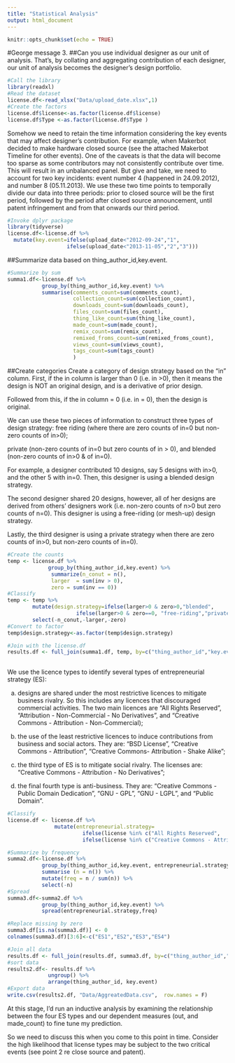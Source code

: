 ```yaml
---
title: "Statistical Analysis"
output: html_document
---
```


```r
knitr::opts_chunk$set(echo = TRUE)
```

#George message 3.
##Can you use individual designer as our unit of analysis.
That's, by collating and aggregating contribution of each designer, our unit of analysis becomes the designer's design portfolio. 

```r
#Call the library
library(readxl)
#Read the dataset
license.df<-read_xlsx("Data/upload_date.xlsx",1)
#Create the factors
license.df$license<-as.factor(license.df$license)
license.df$Type <-as.factor(license.df$Type )
```


Somehow we need to retain the time information considering the key events that may affect designer's contribution. For example, when Makerbot decided to make hardware closed source (see the attached Makerbot Timeline for other events). One of the caveats is that the data will become too sparse as some contributors may not consistently contribute over time. This will result in an unbalanced panel. But give and take, we need to account for two key incidents:  event number 4 (happened in 24.09.2012), and number 8 (05.11.2013). We use these two time points to temporally divide our data into three periods: prior to closed source will be the first period, followed by the period after closed source announcement, until patent infringement and from that onwards our third period.


```r
#Invoke dplyr package
library(tidyverse)
license.df<-license.df %>% 
  mutate(key.event=ifelse(upload_date<"2012-09-24","1",
                   ifelse(upload_date<"2013-11-05","2","3")))
```


##Summarize data based on thing_author_id,key.event.

```r
#Summarize by sum
summa1.df<-license.df %>% 
           group_by(thing_author_id,key.event) %>% 
           summarise(comments_count=sum(comments_count),
                     collection_count=sum(collection_count),
                     downloads_count=sum(downloads_count),
                     files_count=sum(files_count),
                     thing_like_count=sum(thing_like_count),
                     made_count=sum(made_count),
                     remix_count=sum(remix_count),
                     remixed_froms_count=sum(remixed_froms_count),
                     views_count=sum(views_count),
                     tags_count=sum(tags_count)
                     )
```


##Create categories
Create a category of design strategy based on the "in" column. First, if the in column is larger than 0 (i.e. in >0), then it means the design is NOT an original design, and is a derivative of prior design. 

Followed from this, if the in column = 0 (i.e. in = 0), then the design is original.  


We can use these two pieces of information to construct three types of design strategy: free riding (where there are zero counts of in=0 but non-zero counts of in>0); 

private (non-zero counts of in=0 but zero counts of in > 0), and blended (non-zero counts of  in>0 &  of in=0).

For example, a designer contributed 10 designs, say 5 designs with in>0, and the other 5 with in=0. Then, this designer is using a blended design strategy. 

The second designer shared 20 designs, however, all of her designs are derived from others' designers work (i.e. non-zero counts of n>0  but zero counts of n=0). This designer is using a free-riding (or mesh-up) design strategy.


Lastly, the third designer is using a private strategy when there are zero counts of in>0, but non-zero counts of in=0).  


```r
#Create the counts
temp <- license.df %>% 
             group_by(thing_author_id,key.event) %>% 
              summarize(n_conut = n(),
              larger  = sum(inv > 0),
              zero = sum(inv == 0))
#Classify
temp <- temp %>% 
        mutate(design.strategy=ifelse(larger>0 & zero>0,"blended",
                      ifelse(larger>0 & zero==0, "free-riding","private"))) %>% 
        select(-n_conut,-larger,-zero)
#Convert to factor
temp$design.strategy<-as.factor(temp$design.strategy)   

#Join with the license.df
results.df <- full_join(summa1.df, temp, by=c("thing_author_id","key.event"))
              
```


We use the licence types to identify several types of entrepreneurial strategy (ES): 

a. designs are shared under the most restrictive licences to mitigate business rivalry. So this includes any licences that discouraged commercial activities. The two main licences are "All Rights Reserved", "Attribution - Non-Commercial - No Derivatives", and "Creative Commons - Attribution - Non-Commercial); 

b. the use of the least restrictive licences to induce contributions from business and social actors. They are: "BSD License", "Creative Commons - Attribution", "Creative Commons- Attribution - Shake Alike";

c. the third type of ES is to mitigate social rivalry. The licenses are: "Creative Commons - Attribution - No Derivatives"; 
 
d. the final fourth type is anti-business. They are: "Creative Commons - Public Domain Dedication", "GNU - GPL", "GNU - LGPL", and "Public Domain".

```r
#Classify
license.df <- license.df %>% 
               mutate(entrepreneurial.strategy=
                        ifelse(license %in% c("All Rights Reserved",   "Attribution - Non-Commercial - No Derivatives","Attribution - Non-Commercial - Share Alike","Creative Commons - Attribution - Non-Commercial"),"1",   ifelse(license %in% c("BSD License", "Creative Commons - Attribution", "Creative Commons - Attribution - Share Alike"),"2",
                        ifelse(license %in% c("Creative Commons - Attribution - No Derivatives"),"3","4"))))

#Summarize by frequency
summa2.df<-license.df %>% 
           group_by(thing_author_id,key.event, entrepreneurial.strategy) %>% 
           summarise (n = n()) %>%
           mutate(freq = n / sum(n)) %>% 
           select(-n)
#Spread
summa3.df<-summa2.df %>% 
           group_by(thing_author_id,key.event) %>% 
           spread(entrepreneurial.strategy,freq)

#Replace missing by zero
summa3.df[is.na(summa3.df)] <- 0
colnames(summa3.df)[3:6]<-c("ES1","ES2","ES3","ES4")

#Join all data
results.df <- full_join(results.df, summa3.df, by=c("thing_author_id","key.event"))
#sort data
results2.df<- results.df %>% 
             ungroup() %>%
             arrange(thing_author_id, key.event)
#Export data
write.csv(results2.df, "Data/AggreatedData.csv",  row.names = F)
```


At this stage, I'd run an inductive analysis by examining the relationship between the four ES types and our dependent measures (out, and made_count) to fine tune my prediction.


So we need to discuss this when you come to this point in time. Consider the high likelihood that license types may be subject to the two critical events (see point 2 re close source and patent). 


